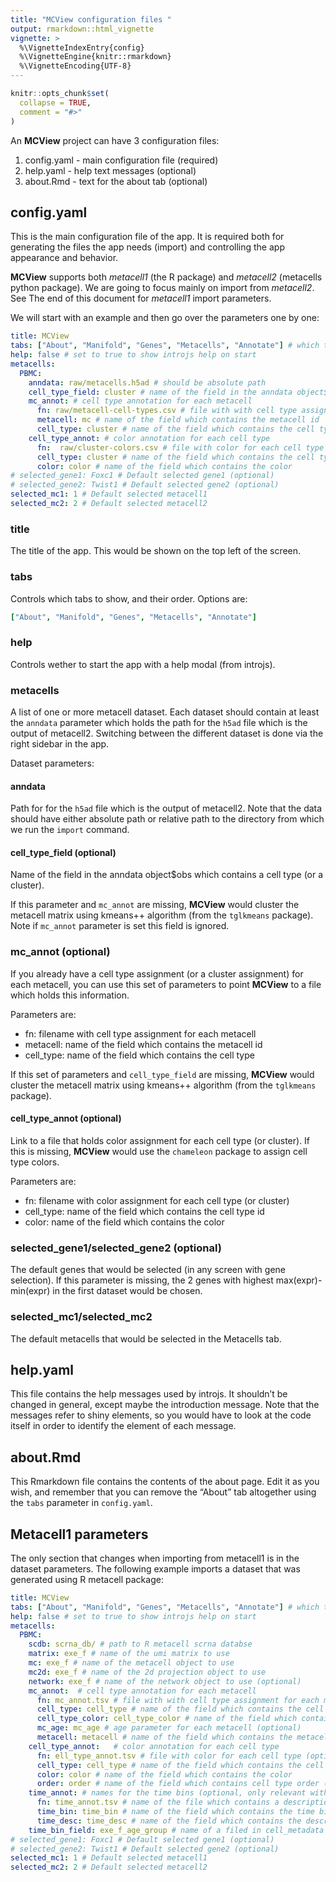 ```yaml
---
title: "MCView configuration files "
output: rmarkdown::html_vignette
vignette: >
  %\VignetteIndexEntry{config}
  %\VignetteEngine{knitr::rmarkdown}
  %\VignetteEncoding{UTF-8}
---
```


```r
knitr::opts_chunk$set(
  collapse = TRUE,
  comment = "#>"
)
```

An __MCView__ project can have 3 configuration files: 

1. config.yaml - main configuration file (required)
2. help.yaml - help text messages (optional)
3. about.Rmd - text for the about tab (optional)

## config.yaml 

This is the main configuration file of the app. It is required both for generating the files the app needs (import) and controlling the app appearance and behavior. 

__MCView__ supports both _metacell1_ (the R package) and _metacell2_ (metacells python package). We are going to focus mainly on import from _metacell2_. See The end of this document for  _metacell1_ import parameters. 

We will start with an example and then go over the parameters one by one: 

```yaml
title: MCView
tabs: ["About", "Manifold", "Genes", "Metacells", "Annotate"] # which tabs to show
help: false # set to true to show introjs help on start
metacells: 
  PBMC:
    anndata: raw/metacells.h5ad # should be absolute path
    cell_type_field: cluster # name of the field in the anndata object$obs which contains a cell type (optional)
    mc_annot: # cell type annotation for each metacell
      fn: raw/metacell-cell-types.csv # file with with cell type assignment for each metacell
      metacell: mc # name of the field which contains the metacell id
      cell_type: cluster # name of the field which contains the cell type      
    cell_type_annot: # color annotation for each cell type
      fn:  raw/cluster-colors.csv # file with color for each cell type (optional)
      cell_type: cluster # name of the field which contains the cell type
      color: color # name of the field which contains the color
# selected_gene1: Foxc1 # Default selected gene1 (optional)
# selected_gene2: Twist1 # Default selected gene2 (optional)
selected_mc1: 1 # Default selected metacell1 
selected_mc2: 2 # Default selected metacell2
```


### title

The title of the app. This would be shown on the top left of the screen. 

### tabs

Controls which tabs to show, and their order. Options are: 

```yaml
["About", "Manifold", "Genes", "Metacells", "Annotate"]
```

### help

Controls wether to start the app with a help modal (from introjs). 

### metacells

A list of one or more metacell dataset. Each dataset should contain at least the `anndata` parameter which holds the path for the `h5ad` file which is the output of metacell2. Switching between the different dataset is done via the right sidebar in the app. 

Dataset parameters: 

#### anndata

Path for for the `h5ad` file which is the output of metacell2. Note that the data should have either absolute path or relative path to the directory from which we run the `import` command. 

#### cell_type_field (optional)

Name of the field in the anndata object$obs which contains a cell type (or a cluster). 

If this parameter and `mc_annot` are missing, __MCView__ would cluster the metacell matrix using kmeans++ algorithm (from the `tglkmeans` package). Note if `mc_annot` parameter is set this field is ignored. 

### mc_annot (optional)

If you already have a cell type assignment (or a cluster assignment) for each metacell, you can use this set of parameters to point __MCView__ to a file which holds this information. 

Parameters are: 

- fn: filename with cell type assignment for each metacell
- metacell: name of the field which contains the metacell id
- cell_type: name of the field which contains the cell type

If this set of parameters and `cell_type_field` are missing, __MCView__ would cluster the metacell matrix using kmeans++ algorithm (from the `tglkmeans` package).

#### cell_type_annot (optional)

Link to a file that holds color assignment for each cell type (or cluster). If this is missing, __MCView__ would use the `chameleon` package to assign cell type colors. 

Parameters are: 

- fn: filename with color assignment for each cell type (or cluster)
- cell_type: name of the field which contains the cell type id
- color: name of the field which contains the color

### selected_gene1/selected_gene2 (optional)

The default genes that would be selected (in any screen with gene selection). If this parameter is missing, the 2 genes with highest max(expr)-min(expr) in the first dataset would be chosen. 

### selected_mc1/selected_mc2

The default metacells that would be selected in the Metacells tab. 

## help.yaml

This file contains the help messages used by introjs. It shouldn't be changed in general, except maybe the introduction message. Note that the messages refer to shiny elements, so you would have to look at the code itself in order to identify the element of each message. 

## about.Rmd

This Rmarkdown file contains the contents of the about page. Edit it as you wish, and remember that you can remove the "About" tab altogether using the `tabs` parameter in `config.yaml`. 

## Metacell1 parameters

The only section that changes when importing from metacell1 is in the dataset parameters. The following example imports a dataset that was generated using R metacell package: 

```yaml
title: MCView
tabs: ["About", "Manifold", "Genes", "Metacells", "Annotate"] # which tabs to show
help: false # set to true to show introjs help on start
metacells: 
  PBMC:
    scdb: scrna_db/ # path to R metacell scrna databse
    matrix: exe_f # name of the umi matrix to use
    mc: exe_f # name of the metacell object to use
    mc2d: exe_f # name of the 2d projection object to use
    network: exe_f # name of the network object to use (optional)
    mc_annot:  # cell type annotation for each metacell 
      fn: mc_annot.tsv # file with with cell type assignment for each metacell
      cell_type: cell_type # name of the field which contains the cell type  
      cell_type_color: cell_type_color # name of the field which contains the cell type color
      mc_age: mc_age # age parameter for each metacell (optional)
      metacell: metacell # name of the field which contains the metacell id
    cell_type_annot:   # color annotation for each cell type
      fn: ell_type_annot.tsv # file with color for each cell type (optional)
      cell_type: cell_type # name of the field which contains the cell type
      color: color # name of the field which contains the color
      order: order # name of the field which contains cell type order (optional). Needed mostly for vein plots
    time_annot: # names for the time bins (optional, only relevant with networks/flows)
      fn: time_annot.tsv # name of the file which contains a description (name) for each time bin
      time_bin: time_bin # name of the field which contains the time bin
      time_desc: time_desc # name of the field which contains the description of the time bin
    time_bin_field: exe_f_age_group # name of a filed in cell_metadata which contains time bin per cell (optional)
# selected_gene1: Foxc1 # Default selected gene1 (optional)
# selected_gene2: Twist1 # Default selected gene2 (optional)
selected_mc1: 1 # Default selected metacell1 
selected_mc2: 2 # Default selected metacell2
```